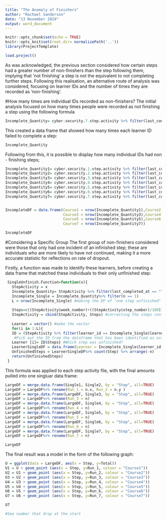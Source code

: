 ```yaml
---
title: "The Anomaly of Finishers"
author: "Rachael Sanderson"
date: "13 November 2019"
output: word_document
---
```


```r
knitr::opts_chunk$set(echo = TRUE)
knitr::opts_knit$set(root.dir= normalizePath('..'))
library(ProjectTemplate)

```

```r
load.project()

```

As was acknowledged, the previous section considered how certain steps had a greater number of non-finishers than the step following them, implying that 'not finishing' a step is not the equivalent to not completing further steps. Following this realisation, an alternative route of analysis was considered, focusing on learner IDs and the number of times they are recorded as 'non-finishing'. 

#How many times are individual IDs recorded as non-finishers?
The initial analysis focused on how many times people were recorded as not finishing a step using the following formula

```R
Incomplete_Quantity= cyber.security.7.step.activity %>% filter(last_completed_at == "") %>% count(learner_id) %>% arrange(-n)
```


This created a data frame that showed how many times each learner ID failed to complete a step:

```R
Incomplete_Quantity
```

Following from this, it is possible to display how many individual IDs had non - finishing steps;

```R
Incomplete_Quantity1= cyber.security.1.step.activity %>% filter(last_completed_at == "") %>% count(learner_id) %>% arrange(-n)
Incomplete_Quantity2= cyber.security.2.step.activity %>% filter(last_completed_at == "") %>% count(learner_id) %>% arrange(-n)
Incomplete_Quantity3= cyber.security.3.step.activity %>% filter(last_completed_at == "") %>% count(learner_id) %>% arrange(-n)
Incomplete_Quantity4= cyber.security.4.step.activity %>% filter(last_completed_at == "") %>% count(learner_id) %>% arrange(-n)
Incomplete_Quantity5= cyber.security.5.step.activity %>% filter(last_completed_at == "") %>% count(learner_id) %>% arrange(-n)
Incomplete_Quantity6= cyber.security.6.step.activity %>% filter(last_completed_at == "") %>% count(learner_id) %>% arrange(-n)
Incomplete_Quantity7= cyber.security.7.step.activity %>% filter(last_completed_at == "") %>% count(learner_id) %>% arrange(-n)



```


```R
IncompleteDF = data.frame(Course1 = nrow(Incomplete_Quantity1),Course2 = nrow(Incomplete_Quantity2),
                          Course3 = nrow(Incomplete_Quantity3),Course4 = nrow(Incomplete_Quantity4),
                          Course5 = nrow(Incomplete_Quantity5),Course6 = nrow(Incomplete_Quantity6),
                          Course7 = nrow(Incomplete_Quantity7))

IncompleteDF
```


#Considering a Specific Group
The first group of non-finishers considered were those that only had one incident of an infinished step; these are individuals who are more likely to have not continued, making it a more accurate statistic for reflections on rate of dropout. 

Firstly, a function was made to identify these learners, before creating a data frame that matched these individuals to their only unfinished step:

```R

 SingleUnfinish.Function=function(x){
   StepActivity = x
   Incomplete_Quantity= StepActivity %>% filter(last_completed_at == "") %>% count(learner_id) %>% arrange(-n)
   Incomplete_Single = Incomplete_Quantity%>% filter(n == 1)
   L = nrow(Incomplete_Single) #making the DF of "one step unfinished"
   
   Steps=c((StepActivity$week_number)+((StepActivity$step_number)/100)) #acknowledging data complication
   StepActivity = cbind(StepActivity, Steps) #correcting the steps confusion
   
   Learner = vector() #make the vector
   for(i in 1:L){ 
   ID = (StepActivity %>% filter(learner_id == Incomplete_Single$learner_id[i])%>% filter(last_completed_at == ""))
    #Pick out the ID from the dataframe that has been identified as only having one stage unfinished
   Learner [i]= ID$Steps} #Which step was unfinished?
   LearnerSingleDF = data.frame(Learner = Incomplete_Single$learner_id, Step = Learner)
   UnfinishedSteps = LearnerSingleDF%>% count(Step) %>% arrange(-n)
   return(UnfinishedSteps)
 }

```

This formula was applied to each step activity file, with the final amounts pulled into one singluar data frame:

```R
LargeDF = merge.data.frame(Single1, Single2, by = "Step", all=TRUE)
LargeDF = LargeDF%>% rename(Run_1 = n.x, Run_2 = n.y )
LargeDF = merge.data.frame(LargeDF, Single3, by = "Step", all=TRUE)
LargeDF = LargeDF%>% rename(Run_3 = n)
LargeDF = merge.data.frame(LargeDF, Single4, by = "Step", all=TRUE)
LargeDF = LargeDF%>% rename(Run_4 = n)
LargeDF = merge.data.frame(LargeDF, Single5, by = "Step", all=TRUE)
LargeDF = LargeDF%>% rename(Run_5 = n)
LargeDF = merge.data.frame(LargeDF, Single6, by = "Step", all=TRUE)
LargeDF = LargeDF%>% rename(Run_6 = n)
LargeDF = merge.data.frame(LargeDF, Single7, by = "Step", all=TRUE)
LargeDF = LargeDF%>% rename(Run_7 = n)

LargeDF
```

The final result was a model in the form of the following graph:

```R
U = ggplot(data = LargeDF, aes(x = Step, y=Total))
U1 = U + geom_point (aes(x = Step, y=Run_1, colour = "Course1"))
U2 = U1 + geom_point (aes(x = Step, y=Run_2, colour = "Course2"))
U3 = U2 + geom_point (aes(x = Step, y=Run_3, colour = "Course3"))
U4 = U3 + geom_point (aes(x = Step, y=Run_4, colour = "Course4"))
U5 = U4 + geom_point (aes(x = Step, y=Run_5, colour = "Course5"))
U6 = U5 + geom_point (aes(x = Step, y=Run_6, colour = "Course6"))
U7 = U6 + geom_point (aes(x = Step, y=Run_7, colour = "Course7"))

U7

#See number that drop at the start
```


